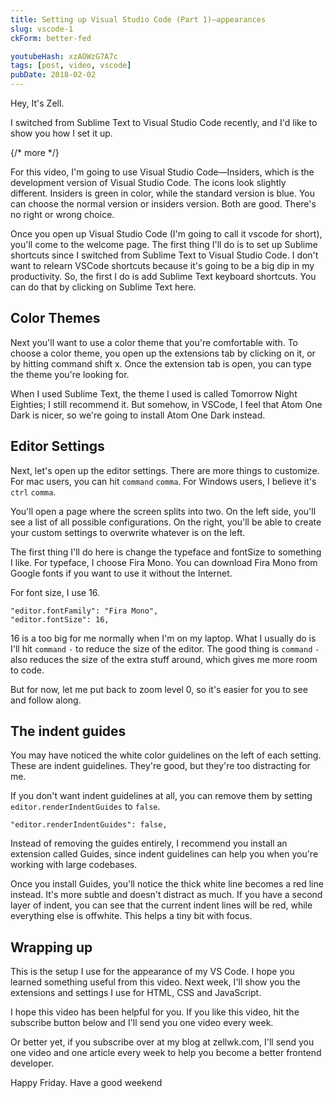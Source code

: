 ```yaml
---
title: Setting up Visual Studio Code (Part 1)—appearances
slug: vscode-1
ckForm: better-fed

youtubeHash: xzAOWzG7A7c
tags: [post, video, vscode]
pubDate: 2018-02-02
---
```


Hey, It's Zell.

I switched from Sublime Text to Visual Studio Code recently, and I'd like to show you how I set it up.

{/* more */}

For this video, I'm going to use Visual Studio Code—Insiders, which is the development version of Visual Studio Code. The icons look slightly different. Insiders is green in color, while the standard version is blue. You can choose the normal version or insiders version. Both are good. There's no right or wrong choice.

Once you open up Visual Studio Code (I'm going to call it vscode for short), you'll come to the welcome page. The first thing I'll do is to set up Sublime shortcuts since I switched from Sublime Text to Visual Studio Code. I don't want to relearn VSCode shortcuts because it's going to be a big dip in my productivity. So, the first I do is add Sublime Text keyboard shortcuts. You can do that by clicking on Sublime Text here.

## Color Themes

Next you'll want to use a color theme that you're comfortable with. To choose a color theme, you open up the extensions tab by clicking on it, or by hitting command shift x. Once the extension tab is open, you can type the theme you're looking for.

When I used Sublime Text, the theme I used is called Tomorrow Night Eighties; I still recommend it. But somehow, in VSCode, I feel that Atom One Dark is nicer, so we're going to install Atom One Dark instead.

## Editor Settings

Next, let's open up the editor settings. There are more things to customize. For mac users, you can hit `command` `comma`. For Windows users, I believe it's `ctrl` `comma`.

You'll open a page where the screen splits into two. On the left side, you'll see a list of all possible configurations. On the right, you'll be able to create your custom settings to overwrite whatever is on the left.

The first thing I'll do here is change the typeface and fontSize to something I like. For typeface, I choose Fira Mono. You can download Fira Mono from Google fonts if you want to use it without the Internet.

For font size, I use 16.

```
"editor.fontFamily": "Fira Mono",
"editor.fontSize": 16,
```

16 is a too big for me normally when I'm on my laptop. What I usually do is I'll hit `command` `-` to reduce the size of the editor. The good thing is `command` `-` also reduces the size of the extra stuff around, which gives me more room to code.

But for now, let me put back to zoom level 0, so it's easier for you to see and follow along.

## The indent guides

You may have noticed the white color guidelines on the left of each setting. These are indent guidelines. They're good, but they're too distracting for me.

If you don't want indent guidelines at all, you can remove them by setting `editor.renderIndentGuides` to `false`.

```
"editor.renderIndentGuides": false,
```

Instead of removing the guides entirely, I recommend you install an extension called Guides, since indent guidelines can help you when you're working with large codebases.

Once you install Guides, you'll notice the thick white line becomes a red line instead. It's more subtle and doesn't distract as much. If you have a second layer of indent, you can see that the current indent lines will be red, while everything else is offwhite. This helps a tiny bit with focus.

## Wrapping up

This is the setup I use for the appearance of my VS Code. I hope you learned something useful from this video. Next week, I'll show you the extensions and settings I use for HTML, CSS and JavaScript.

I hope this video has been helpful for you. If you like this video, hit the subscribe button below and I'll send you one video every week.

Or better yet, if you subscribe over at my blog at zellwk.com, I'll send you one video and one article every week to help you become a better frontend developer.

Happy Friday. Have a good weekend
